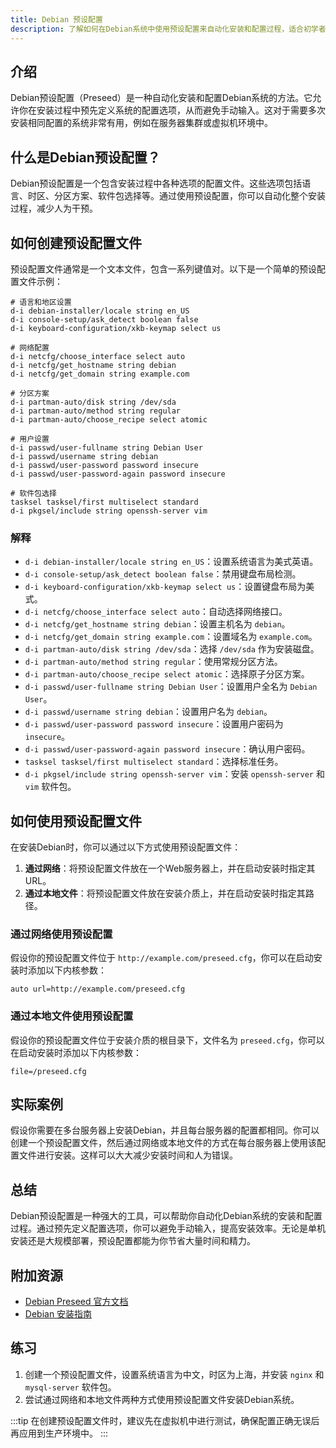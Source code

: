 ```yaml
---
title: Debian 预设配置
description: 了解如何在Debian系统中使用预设配置来自动化安装和配置过程，适合初学者。
---
```


## 介绍

Debian预设配置（Preseed）是一种自动化安装和配置Debian系统的方法。它允许你在安装过程中预先定义系统的配置选项，从而避免手动输入。这对于需要多次安装相同配置的系统非常有用，例如在服务器集群或虚拟机环境中。

## 什么是Debian预设配置？

Debian预设配置是一个包含安装过程中各种选项的配置文件。这些选项包括语言、时区、分区方案、软件包选择等。通过使用预设配置，你可以自动化整个安装过程，减少人为干预。

## 如何创建预设配置文件

预设配置文件通常是一个文本文件，包含一系列键值对。以下是一个简单的预设配置文件示例：

```plaintext
# 语言和地区设置
d-i debian-installer/locale string en_US
d-i console-setup/ask_detect boolean false
d-i keyboard-configuration/xkb-keymap select us

# 网络配置
d-i netcfg/choose_interface select auto
d-i netcfg/get_hostname string debian
d-i netcfg/get_domain string example.com

# 分区方案
d-i partman-auto/disk string /dev/sda
d-i partman-auto/method string regular
d-i partman-auto/choose_recipe select atomic

# 用户设置
d-i passwd/user-fullname string Debian User
d-i passwd/username string debian
d-i passwd/user-password password insecure
d-i passwd/user-password-again password insecure

# 软件包选择
tasksel tasksel/first multiselect standard
d-i pkgsel/include string openssh-server vim
```

### 解释

- `d-i debian-installer/locale string en_US`：设置系统语言为美式英语。
- `d-i console-setup/ask_detect boolean false`：禁用键盘布局检测。
- `d-i keyboard-configuration/xkb-keymap select us`：设置键盘布局为美式。
- `d-i netcfg/choose_interface select auto`：自动选择网络接口。
- `d-i netcfg/get_hostname string debian`：设置主机名为 `debian`。
- `d-i netcfg/get_domain string example.com`：设置域名为 `example.com`。
- `d-i partman-auto/disk string /dev/sda`：选择 `/dev/sda` 作为安装磁盘。
- `d-i partman-auto/method string regular`：使用常规分区方法。
- `d-i partman-auto/choose_recipe select atomic`：选择原子分区方案。
- `d-i passwd/user-fullname string Debian User`：设置用户全名为 `Debian User`。
- `d-i passwd/username string debian`：设置用户名为 `debian`。
- `d-i passwd/user-password password insecure`：设置用户密码为 `insecure`。
- `d-i passwd/user-password-again password insecure`：确认用户密码。
- `tasksel tasksel/first multiselect standard`：选择标准任务。
- `d-i pkgsel/include string openssh-server vim`：安装 `openssh-server` 和 `vim` 软件包。

## 如何使用预设配置文件

在安装Debian时，你可以通过以下方式使用预设配置文件：

1. **通过网络**：将预设配置文件放在一个Web服务器上，并在启动安装时指定其URL。
2. **通过本地文件**：将预设配置文件放在安装介质上，并在启动安装时指定其路径。

### 通过网络使用预设配置

假设你的预设配置文件位于 `http://example.com/preseed.cfg`，你可以在启动安装时添加以下内核参数：

```plaintext
auto url=http://example.com/preseed.cfg
```

### 通过本地文件使用预设配置

假设你的预设配置文件位于安装介质的根目录下，文件名为 `preseed.cfg`，你可以在启动安装时添加以下内核参数：

```plaintext
file=/preseed.cfg
```

## 实际案例

假设你需要在多台服务器上安装Debian，并且每台服务器的配置都相同。你可以创建一个预设配置文件，然后通过网络或本地文件的方式在每台服务器上使用该配置文件进行安装。这样可以大大减少安装时间和人为错误。

## 总结

Debian预设配置是一种强大的工具，可以帮助你自动化Debian系统的安装和配置过程。通过预先定义配置选项，你可以避免手动输入，提高安装效率。无论是单机安装还是大规模部署，预设配置都能为你节省大量时间和精力。

## 附加资源

- [Debian Preseed 官方文档](https://www.debian.org/releases/stable/amd64/apb.html)
- [Debian 安装指南](https://www.debian.org/releases/stable/installmanual)

## 练习

1. 创建一个预设配置文件，设置系统语言为中文，时区为上海，并安装 `nginx` 和 `mysql-server` 软件包。
2. 尝试通过网络和本地文件两种方式使用预设配置文件安装Debian系统。

:::tip
在创建预设配置文件时，建议先在虚拟机中进行测试，确保配置正确无误后再应用到生产环境中。
:::